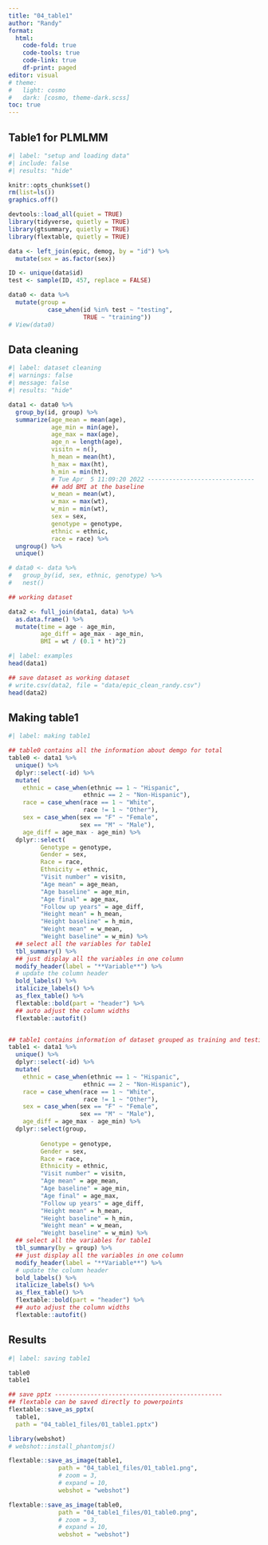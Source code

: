 ```yaml
---
title: "04_table1"
author: "Randy"
format: 
  html: 
    code-fold: true
    code-tools: true
    code-link: true
    df-print: paged
editor: visual
# theme:
#   light: cosmo
#   dark: [cosmo, theme-dark.scss]
toc: true
---
```


## Table1 for PLMLMM

```r
#| label: "setup and loading data"
#| include: false
#| results: "hide"

knitr::opts_chunk$set()
rm(list=ls())
graphics.off()

devtools::load_all(quiet = TRUE)
library(tidyverse, quietly = TRUE)
library(gtsummary, quietly = TRUE)
library(flextable, quietly = TRUE)

data <- left_join(epic, demog, by = "id") %>%
  mutate(sex = as.factor(sex))

ID <- unique(data$id)
test <- sample(ID, 457, replace = FALSE)

data0 <- data %>%
  mutate(group = 
           case_when(id %in% test ~ "testing",
                     TRUE ~ "training"))
# View(data0)
```

## Data cleaning

```r
#| label: dataset cleaning
#| warnings: false
#| message: false
#| results: "hide"

data1 <- data0 %>%
  group_by(id, group) %>%
  summarize(age_mean = mean(age),
            age_min = min(age),
            age_max = max(age),
            age_n = length(age),
            visitn = n(),
            h_mean = mean(ht),
            h_max = max(ht),
            h_min = min(ht),
            # Tue Apr  5 11:09:20 2022 ------------------------------
            ## add BMI at the baseline
            w_mean = mean(wt),
            w_max = max(wt),
            w_min = min(wt),
            sex = sex,
            genotype = genotype,
            ethnic = ethnic,
            race = race) %>% 
  ungroup() %>%
  unique()

# data0 <- data %>%
#   group_by(id, sex, ethnic, genotype) %>%
#   nest()

## working dataset

data2 <- full_join(data1, data) %>% 
  as.data.frame() %>%
  mutate(time = age - age_min,
         age_diff = age_max - age_min,
         BMI = wt / (0.1 * ht)^2) 
```

```r
#| label: examples
head(data1)

## save dataset as working dataset
# write.csv(data2, file = "data/epic_clean_randy.csv")
head(data2)
```

## Making table1

```r
#| label: making table1

## table0 contains all the information about demgo for total
table0 <- data1 %>%
  unique() %>%
  dplyr::select(-id) %>%
  mutate(
    ethnic = case_when(ethnic == 1 ~ "Hispanic",
                     ethnic == 2 ~ "Non-Hispanic"),
    race = case_when(race == 1 ~ "White",
                     race != 1 ~ "Other"),
    sex = case_when(sex == "F" ~ "Female",
                    sex == "M" ~ "Male"),
    age_diff = age_max - age_min) %>% 
  dplyr::select(
         Genotype = genotype,
         Gender = sex,
         Race = race,
         Ethnicity = ethnic,
         "Visit number" = visitn,
         "Age mean" = age_mean, 
         "Age baseline" = age_min, 
         "Age final" = age_max, 
         "Follow up years" = age_diff,
         "Height mean" = h_mean, 
         "Height baseline" = h_min,
         "Weight mean" = w_mean,
         "Weight baseline" = w_min) %>% 
  ## select all the variables for table1
  tbl_summary() %>%
  ## just display all the variables in one column
  modify_header(label = "**Variable**") %>%
  # update the column header
  bold_labels() %>%
  italicize_labels() %>%
  as_flex_table() %>%
  flextable::bold(part = "header") %>% 
  ## auto adjust the column widths 
  flextable::autofit()


## table1 contains information of dataset grouped as training and testing
table1 <- data1 %>%
  unique() %>%
  dplyr::select(-id) %>%
  mutate(
    ethnic = case_when(ethnic == 1 ~ "Hispanic",
                     ethnic == 2 ~ "Non-Hispanic"),
    race = case_when(race == 1 ~ "White",
                     race != 1 ~ "Other"),
    sex = case_when(sex == "F" ~ "Female",
                    sex == "M" ~ "Male"),
    age_diff = age_max - age_min) %>% 
  dplyr::select(group,
                
         Genotype = genotype,
         Gender = sex,
         Race = race,
         Ethnicity = ethnic,
         "Visit number" = visitn,
         "Age mean" = age_mean, 
         "Age baseline" = age_min, 
         "Age final" = age_max, 
         "Follow up years" = age_diff,
         "Height mean" = h_mean, 
         "Height baseline" = h_min,
         "Weight mean" = w_mean,
         "Weight baseline" = w_min) %>% 
  ## select all the variables for table1
  tbl_summary(by = group) %>%
  ## just display all the variables in one column
  modify_header(label = "**Variable**") %>%
  # update the column header
  bold_labels() %>%
  italicize_labels() %>%
  as_flex_table() %>%
  flextable::bold(part = "header") %>% 
  ## auto adjust the column widths 
  flextable::autofit()
```

## Results

```r
#| label: saving table1

table0
table1

## save pptx -----------------------------------------------
## flextable can be saved directly to powerpoints
flextable::save_as_pptx(
  table1, 
  path = "04_table1_files/01_table1.pptx")

library(webshot)
# webshot::install_phantomjs()

flextable::save_as_image(table1, 
              path = "04_table1_files/01_table1.png",
              # zoom = 3, 
              # expand = 10, 
              webshot = "webshot")

flextable::save_as_image(table0, 
              path = "04_table1_files/01_table0.png",
              # zoom = 3, 
              # expand = 10, 
              webshot = "webshot")
```
